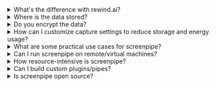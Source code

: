 

<details>
  <summary>What's the difference with rewind.ai?</summary>

  screenpipe is for developers to build apps like rewind.ai.
</details>

<details>
  <summary>Where is the data stored?</summary>
  
  - 100% of the data stay local in a SQLite database and mp4/mp3 files. You own your data
</details>

<details>
  <summary>Do you encrypt the data?</summary>
  
  - Not yet but we're working on it. We want to provide you the highest level of security.
</details>

<details>
  <summary>How can I customize capture settings to reduce storage and energy usage?</summary>
  
  - You can adjust frame rates and resolution in the configuration. Lower values will reduce storage and energy consumption. We're working on making this more user-friendly in future updates.
</details>

<details>
  <summary>What are some practical use cases for screenpipe?</summary>
  
    - RAG & question answering
    - Automation (write code somewhere else while watching you coding, write docs, fill your CRM, sync company's knowledge, etc.)
    - Analytics (track human performance, education, become aware of how you can improve, etc.)
    - etc.
    - We're constantly exploring new use cases and welcome community input!
</details>

<details>
  <summary>Can I run screenpipe on remote/virtual machines?</summary>
  
  - yes! screenpipe works seamlessly with remote desktop solutions
  - microsoft remote desktop: works out of the box, capturing both screen and audio
  - other remote solutions: generally compatible as long as they support audio/video forwarding
  - check our [server setup guide](/docs/server) for detailed instructions
</details>

<details>
  <summary>How resource-intensive is screenpipe?</summary>
  
  - designed to be lightweight and efficient
  - typical cpu usage: 1-2% on modern machines
  - memory footprint: ~100-200mb baseline
  - storage usage varies based on your capture settings and activity
  - optimized for 24/7 operation
</details>

<details>
  <summary>Can I build custom plugins/pipes?</summary>
  
  - yes! screenpipe is designed to be extensible
  - write plugins in typescript + bun
  - full access to captured screen/audio data
  - integrate with any ai model or external service
  - check our [plugin development guide](/docs/plugins) for details
</details>

<details>
  <summary>Is screenpipe open source?</summary>
  
  - yes! core functionality is open source under MIT license
  - built with rust + tauri for the core
  - plugins system in typescript + bun
  - community contributions welcome
  - find us on [github](https://github.com/mediar-ai/screenpipe)
</details>
